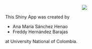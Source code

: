 <center>


![](C:\Users\s540\Documents\2019-02\APLICACION\APLICACION 2\FINAL\nuevo.png) 

</center>


This Shiny App was created by 

- Ana María Sánchez Henao 
- Freddy Hernández Barajas

at University National of Colombia. 